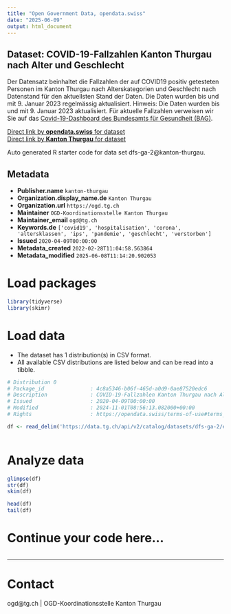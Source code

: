 ```yaml
---
title: "Open Government Data, opendata.swiss"
date: "2025-06-09"
output: html_document
---
```


## Dataset: COVID-19-Fallzahlen Kanton Thurgau nach Alter und Geschlecht

Der Datensatz beinhaltet die Fallzahlen der auf COVID19 positiv getesteten Personen im Kanton Thurgau nach Alterskategorien und Geschlecht nach Datenstand für den aktuellsten Stand der Daten. Die Daten wurden bis und mit 9. Januar 2023 regelmässig aktualisiert.
Hinweis: Die Daten wurden bis und mit 9. Januar 2023 aktualisiert. Für aktuelle Fallzahlen verweisen wir Sie auf das [Covid-19-Dashboard des Bundesamts für Gesundheit (BAG)](https://www.covid19.admin.ch/de/overview). 

[Direct link by **opendata.swiss** for dataset](https://opendata.swiss/de/dataset/covid-19-fallzahlen-kanton-thurgau-nach-alter-und-geschlecht)<br>
[Direct link by **Kanton Thurgau** for dataset](https://data.tg.ch/explore/dataset/dfs-ga-2/)

Auto generated R starter code for data set dfs-ga-2@kanton-thurgau.

## Metadata

- **Publisher.name** `kanton-thurgau`
- **Organization.display_name.de** `Kanton Thurgau`
- **Organization.url** `https://ogd.tg.ch`
- **Maintainer** `OGD-Koordinationsstelle Kanton Thurgau`
- **Maintainer_email** `ogd@tg.ch`
- **Keywords.de** `['covid19', 'hospitalisation', 'corona', 'altersklassen', 'ips', 'pandemie', 'geschlecht', 'verstorben']`
- **Issued** `2020-04-09T00:00:00`
- **Metadata_created** `2022-02-28T11:04:58.563864`
- **Metadata_modified** `2025-06-08T11:14:20.902053`


# Load packages

```r

library(tidyverse)
library(skimr)

```

# Load data

-   The dataset has 1 distribution(s) in CSV format.
-   All available CSV distributions are listed below and can be read into a tibble.

```r

# Distribution 0
# Package_id               : 4c8a5346-b06f-465d-a0d9-0ae87520edc6
# Description              : COVID-19-Fallzahlen Kanton Thurgau nach Alter und Geschlecht (csv)
# Issued                   : 2020-04-09T00:00:00
# Modified                 : 2024-11-01T08:56:13.082000+00:00
# Rights                   : https://opendata.swiss/terms-of-use#terms_by

df <- read_delim('https://data.tg.ch/api/v2/catalog/datasets/dfs-ga-2/exports/csv?use_labels=true')



```

# Analyze data

```r

glimpse(df)
str(df)
skim(df)

head(df)
tail(df)

```

# Continue your code here...

```r

```

------------------------------------------------------------------------

# Contact

ogd@tg.ch | OGD-Koordinationsstelle Kanton Thurgau
